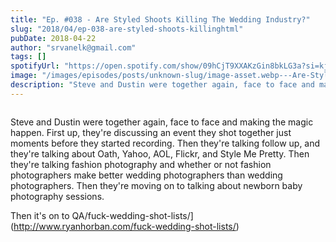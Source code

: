 ```yaml
---
title: "Ep. #038 - Are Styled Shoots Killing The Wedding Industry?"
slug: "2018/04/ep-038-are-styled-shoots-killinghtml"
pubDate: 2018-04-22
author: "srvanelk@gmail.com"
tags: []
spotifyUrl: "https://open.spotify.com/show/09hCjT9XXAKzGin8bkLG3a?si=kjRZvQ1JTb6Ov3HVzSSlWA"
image: "/images/episodes/posts/unknown-slug/image-asset.webp---Are-Styled-Shoots-Killing-The-Wedding-Industry-e1rigu"
description: "Steve and Dustin were together again, face to face and making the magic happen. First up, they're discussing an event they shot together just moments before they started recording. Then they're talking follow up, and they're talking about Oath, Yahoo, AOL, Flickr, and Style Me Pretty. Then they're talking fashion photography and whether or not fashion photographers make better wedding photographers than wedding photographers. Then they're moving on to talking about newborn baby photography sessions."
---
```


<figure>
  <img src="/images/episodes/posts/unknown-slug/image-asset.webp" alt="" />
</figure>

Steve and Dustin were together again, face to face and making the magic happen. First up, they're discussing an event they shot together just moments before they started recording. Then they're talking follow up, and they're talking about Oath, Yahoo, AOL, Flickr, and Style Me Pretty. Then they're talking fashion photography and whether or not fashion photographers make better wedding photographers than wedding photographers. Then they're moving on to talking about newborn baby photography sessions.

Then it's on to QA/fuck-wedding-shot-lists/](http://www.ryanhorban.com/fuck-wedding-shot-lists/)
